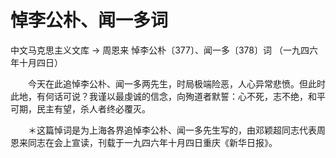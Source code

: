 # 悼李公朴、闻一多词

中文马克思主义文库 -> 周恩来
悼李公朴〔377〕、闻一多〔378〕词
（一九四六年十月四日）


　　今天在此追悼李公朴、闻一多两先生，时局极端险恶，人心异常悲愤。但此时此地，有何话可说？我谨以最虔诚的信念，向殉道者默誓：心不死，志不绝，和平可期，民主有望，杀人者终必覆灭。


　　＊这篇悼词是为上海各界追悼李公朴、闻一多先生写的，由邓颖超同志代表周恩来同志在会上宣读，刊载于一九四六年十月四日重庆《新华日报》。



